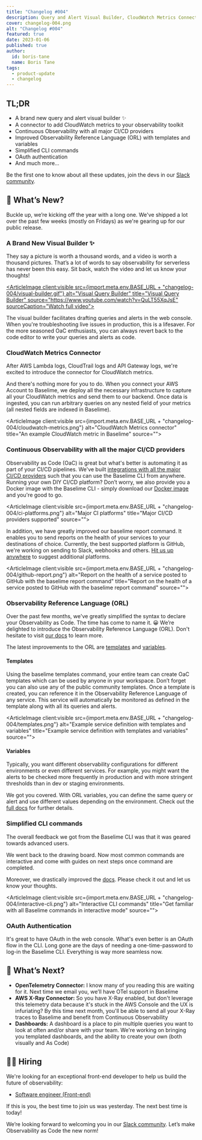 ```yaml
---
title: "Changelog #004"
description: Query and Alert Visual Builder, CloudWatch Metrics Connector, CI/CD integrations, Improved Observability Reference Language and much more.
cover: changelog-004.png
alt: "Changelog #004"
featured: true
date: 2023-01-06
published: true
author:
  id: boris-tane
  name: Boris Tane
tags: 
  - product-update
  - changelog
---
```


## TL;DR

- A brand new query and alert visual builder ✨
- A connector to add CloudWatch metrics to your observability toolkit
- Continuous Observability with all major CI/CD providers
- Improved Observability Reference Language (ORL) with templates and variables
- Simplified CLI commands
- OAuth authentication
- And much more…

Be the first one to know about all these updates, join the devs in our [Slack community](https://join.slack.com/t/baselimecommunity/shared_invite/zt-1hea7g9uu-z69IghjEqPqD4P0rRlEQVw).

## 💯 What’s New?

Buckle up, we’re kicking off the year with a long one. We've shipped a lot over the past few weeks (mostly on Fridays) as we're gearing up for our public release.

### A Brand New Visual Builder ✨

They say a picture is worth a thousand words, and a video is worth a thousand pictures. That’s a lot of words to say observability for serverless has never been this easy. Sit back, watch the video and let us know your thoughts!

[<ArticleImage client:visible   src={import.meta.env.BASE_URL + "changelog-004/visual-builder.gif"}  alt="Visual Query Builder" title="Visual Query Builder" source="https://www.youtube.com/watch?v=QuLT55XqJsE" sourceCaption="Watch full video">
</ArticleImage>](https://www.youtube.com/watch?v=QuLT55XqJsE)

The visual builder facilitates drafting queries and alerts in the web console. When you're troubleshooting live issues in production, this is a lifesaver. For the more seasoned OaC enthusiasts, you can always revert back to the code editor to write your queries and alerts as code.


### CloudWatch Metrics Connector

After AWS Lambda logs, CloudTrail logs and API Gateway logs, we're excited to introduce the connector for CloudWatch metrics.

And there's nothing more for you to do. When you connect your AWS Account to Baselime, we deploy all the necessary infrastructure to capture all your CloudWatch metrics and send them to our backend. Once data is ingested, you can run arbitrary queries on any nested field of your metrics (all nested fields are indexed in Baselime).


<ArticleImage client:visible   src={import.meta.env.BASE_URL + "changelog-004/cloudwatch-metrics.png"}  alt="CloudWatch Metrics connector" title="An example CloudWatch metric in Baselime" source="">
</ArticleImage>


### Continuous Observability with all the major CI/CD providers

Observability as Code (OaC) is great but what's better is automating it as part of your CI/CD pipelines. We've built [integrations with all the major CI/CD providers](https://github.com/Baselime/ci-pipelines) such that you can use the Baselime CLI from anywhere. Running your own DIY CI/CD platform? Don’t worry, we also provide you a Docker image with the Baselime CLI - simply download our [Docker image](https://hub.docker.com/r/baselime/baselime) and you're good to go.

<ArticleImage client:visible   src={import.meta.env.BASE_URL + "changelog-004/ci-platforms.png"}  alt="Major CI platforms" title="Major CI/CD providers supported" source="">
</ArticleImage>

In addition, we have greatly improved our baselime report command. It enables you to send reports on the health of your services to your destinations of choice. Currently, the best supported platform is GitHub, we're working on sending to Slack, webhooks and others. [Hit us up anywhere](https://join.slack.com/t/baselimecommunity/shared_invite/zt-1hea7g9uu-z69IghjEqPqD4P0rRlEQVw) to suggest additional platforms.

<ArticleImage client:visible   src={import.meta.env.BASE_URL + "changelog-004/github-report.png"}  alt="Report on the health of a service posted to GitHub with the baselime report command" title="Report on the health of a service posted to GitHub with the baselime report command" source="">
</ArticleImage>

### Observability Reference Language (ORL)

Over the past few months, we've greatly simplified the syntax to declare your Observability as Code. The time has come to name it. 😀 We’re delighted to introduce the Observability Reference Language (ORL). Don't hesitate to visit [our docs](https://docs.baselime.io/observability-reference-language/overview/) to learn more.

The latest improvements to the ORL are [templates](https://docs.baselime.io/observability-reference-language/reference/services/#templates-optional) and [variables](https://docs.baselime.io/observability-reference-language/reference/services/#variables).

#### Templates

Using the baselime templates command, your entire team can create OaC templates which can be used by anyone in your workspace. Don’t forget you can also use any of the public community templates. Once a template is created, you can reference it in the Observability Reference Language of any service. This service will automatically be monitored as defined in the template along with all its queries and alerts.

<ArticleImage client:visible   src={import.meta.env.BASE_URL + "changelog-004/templates.png"}  alt="Example service definition with templates and variables" title="Example service definition with templates and variables" source="">
</ArticleImage>

#### Variables

Typically, you want different observability configurations for different environments or even different services. For example, you might want the alerts to be checked more frequently in production and with more stringent thresholds than in dev or staging environments.

We got you covered. With ORL variables, you can define the same query or alert and use different values depending on the environment. Check out the [full docs](https://docs.baselime.io/observability-reference-language/reference/services/) for further details.


### Simplified CLI commands

The overall feedback we got from the Baselime CLI was that it was geared towards advanced users.

We went back to the drawing board. Now most common commands are interactive and come with guides on next steps once command are completed.

Moreover, we drastically improved the [docs](https://docs.baselime.io/cli/overview/). Please check it out and let us know your thoughts.

<ArticleImage client:visible   src={import.meta.env.BASE_URL + "changelog-004/interactive-cli.png"}  alt="Interactive CLI commands" title="Get familiar with all Baselime commands in interactive mode" source="">
</ArticleImage>

### OAuth Authentication

It's great to have OAuth in the web console. What's even better is an OAuth flow in the CLI. Long gone are the days of needing a one-time-password to log-in the Baselime CLI. Everything is way more seamless now. 


## 🎯 What’s Next?

- **OpenTelemetry Connector:** I know many of you reading this are waiting for it. Next time we email you, we’ll have OTel support in Baselime
- **AWS X-Ray Connector:** So you have X-Ray enabled, but don't leverage this telemetry data because it's stuck in the AWS Console and the UX is infuriating? By this time next month, you'll be able to send all your X-Ray traces to Baselime and benefit from Continuous Observability 
- **Dashboards:** A dashboard is a place to pin multiple queries you want to look at often and/or share with your team. We're working on bringing you templated dashboards, and the ability to create your own (both visually and As Code) 

## 👨‍💻 Hiring

We're looking for an exceptional front-end developer to help us build the future of observability:

- [Software engineer (Front-end)](https://www.notion.so/Software-Engineer-Front-end-7bce84e54e30428dacfad803c2932eec)

If this is you, the best time to join us was yesterday. The next best time is today!

We’re looking forward to welcoming you in our [Slack community](https://join.slack.com/t/baselimecommunity/shared_invite/zt-1eu7l0ag1-wxYXQV6Fr_aiB3ZPm3LhDQ). Let’s make Observability as Code the new norm!
